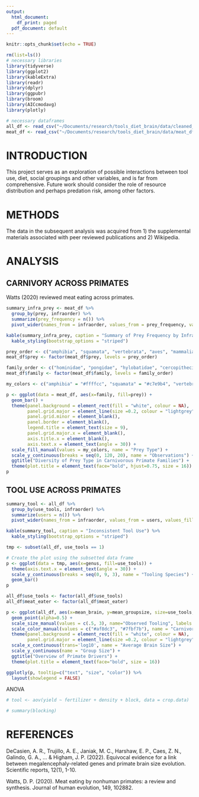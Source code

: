 ```yaml
---
output:
  html_document:
    df_print: paged
  pdf_document: default
---
```


```r
knitr::opts_chunk$set(echo = TRUE)
```

```r
rm(list=ls())
# necessary libraries 
library(tidyverse)
library(ggplot2)
library(kableExtra)
library(readr)
library(dplyr)
library(ggpubr)
library(broom)
library(AICcmodavg)
library(plotly)

# necessary dataframes
all_df <- read_csv("~/Documents/research/tools_diet_brain/data/cleaned_df.csv")
meat_df <- read_csv("~/Documents/research/tools_diet_brain/data/meat_df.csv")
```

# INTRODUCTION


This project serves as an exploration of possible interactions between tool use, diet, social groupings and other variables, and is far from comprehensive. Future work should consider the role of resource distribution and perhaps predation risk, among other factors. 


# METHODS 
The data in the subsequent analysis was acquired from 1) the supplemental materials associated with peer reviewed publications and 2) Wikipedia. 



# ANALYSIS 
## CARNIVORY ACROSS PRIMATES 
Watts (2020) reviewed meat eating across primates. 

```r
summary_infra_prey <- meat_df %>%
  group_by(prey, infraorder) %>%
  summarize(prey_frequency = n()) %>%
  pivot_wider(names_from = infraorder, values_from = prey_frequency, values_fill = 0)

kable(summary_infra_prey, caption = "Summary of Prey Frequency by Infraorder") %>%
  kable_styling(bootstrap_options = "striped") 
```


```r
prey_order <- c("amphibia", "squamata", "vertebrata", "aves", "mammalia", "teleostei")
meat_df$prey <- factor(meat_df$prey, levels = prey_order)

family_order <- c("hominidae", "pongidae", "hylobatidae", "cercopithecidae", "atelidae", "pitheciidae", "cebidae", "callitrichidae", "tarsidae", "lemuridae", "lorisidae")
meat_df$family <- factor(meat_df$family, levels = family_order)

my_colors <- c("amphibia" = "#ffffcc", "squamata" = "#c7e9b4", "vertebrata" = "#7fcdbb", "aves" = "#41b6c4", "mammalia" = "#2c7fb8", "teleostei" = "#253494")

p <- ggplot(data = meat_df, aes(x=family, fill=prey)) +
  geom_bar() +
  theme(panel.background = element_rect(fill = "white", colour = NA),
        panel.grid.major = element_line(size =0.2, colour = "lightgrey"), 
        panel.grid.minor = element_blank(), 
        panel.border = element_blank(),
        legend.title = element_text(size = 9), 
        panel.grid.major.x = element_blank(),
        axis.title.x = element_blank(), 
        axis.text.x = element_text(angle = 30)) + 
  scale_fill_manual(values = my_colors, name = "Prey Type") +
  scale_y_continuous(breaks = seq(0, 120, 20), name = "Observations") + 
  ggtitle("Diversity of Prey Type in Carnivorous Primate Families") + 
  theme(plot.title = element_text(face="bold", hjust=0.75, size = 16))
p
```


## TOOL USE ACROSS PRIMATES

```r
summary_tool <- all_df %>%
  group_by(use_tools, infraorder) %>%
  summarize(users = n()) %>%
  pivot_wider(names_from = infraorder, values_from = users, values_fill = 0)

kable(summary_tool, caption = "Inconsistent Tool Use") %>%
  kable_styling(bootstrap_options = "striped") 
```



```r
tmp <- subset(all_df, use_tools == 1)

# Create the plot using the subsetted data frame
p <- ggplot(data = tmp, aes(x=genus, fill=use_tools)) + 
  theme(axis.text.x = element_text(angle = 30)) +
  scale_y_continuous(breaks = seq(0, 9, 3), name = "Tooling Species") +
  geom_bar()
p
```


```r
all_df$use_tools <- factor(all_df$use_tools)
all_df$meat_eater <- factor(all_df$meat_eater)

p <- ggplot(all_df, aes(x=mean_brain, y=mean_groupsize, size=use_tools, color=meat_eater, text=species)) +
  geom_point(alpha=0.5) +
  scale_size_manual(values = c(.5, 3), name="Observed Tooling", labels = c("Non-Tool User", "Tool User")) +
  scale_color_manual(values = c("#af8dc3", "#7fbf7b"), name = "Carnivory", labels = c("Non-Meat Eater", "Meat Eater")) +
  theme(panel.background = element_rect(fill = "white", colour = NA), 
        panel.grid.major = element_line(size =0.2, colour = "lightgrey")) +
  scale_x_continuous(trans='log10', name = "Average Brain Size") +
  scale_y_continuous(name = "Group Size") +
  ggtitle("Overview of Primate Drivers") + 
  theme(plot.title = element_text(face="bold", size = 16))

ggplotly(p, tooltip=c("text", "size", "color")) %>%
  layout(showlegend = FALSE)
```



ANOVA
```r
# tool <- aov(yield ~ fertilizer + density + block, data = crop.data)

# summary(blocking)
```




# REFERENCES 
DeCasien, A. R., Trujillo, A. E., Janiak, M. C., Harshaw, E. P., Caes, Z. N., Galindo, G. A., ... & Higham, J. P. (2022). Equivocal evidence for a link between megalencephaly-related genes and primate brain size evolution. Scientific reports, 12(1), 1-10.

Watts, D. P. (2020). Meat eating by nonhuman primates: a review and synthesis. Journal of human evolution, 149, 102882.



